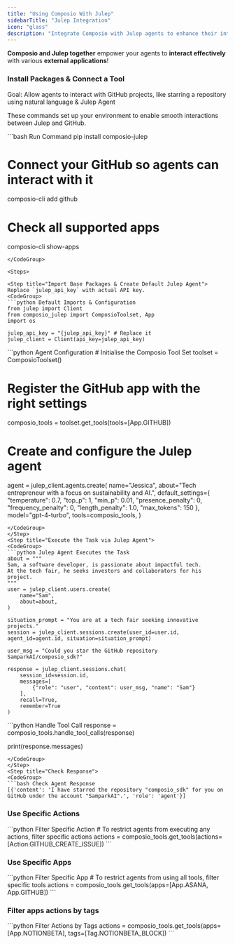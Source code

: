```yaml
---
title: "Using Composio With Julep"
sidebarTitle: "Julep Integration"
icon: "glass"
description: "Integrate Composio with Julep agents to enhance their interaction with external apps"
---
```


**Composio and Julep together** empower your agents to **interact effectively** with various **external applications**!

### Install Packages & Connect a Tool

<Tip>Goal: Allow agents to interact with GitHub projects, like starring a repository using natural language & Julep Agent</Tip>

These commands set up your environment to enable smooth interactions between Julep and GitHub.

<CodeGroup>
  ```bash Run Command 
  pip install composio-julep

  # Connect your GitHub so agents can interact with it
  composio-cli add github 

  # Check all supported apps 
  composio-cli show-apps
   ```
</CodeGroup>

<Steps>

<Step title="Import Base Packages & Create Default Julep Agent">
Replace `julep_api_key` with actual API key. 
<CodeGroup>
```python Default Imports & Configuration
from julep import Client
from composio_julep import ComposioToolset, App
import os

julep_api_key = "{julep_api_key}" # Replace it
julep_client = Client(api_key=julep_api_key)

```
</CodeGroup>
</Step>
<Step title="Configure Julep Agent with Composio Tools">
<CodeGroup>
```python Agent Configuration
# Initialise the Composio Tool Set
toolset = ComposioToolset()

# Register the GitHub app with the right settings
composio_tools = toolset.get_tools(tools=[App.GITHUB])

# Create and configure the Julep agent
agent = julep_client.agents.create(
    name="Jessica",
    about="Tech entrepreneur with a focus on sustainability and AI.",
    default_settings={
        "temperature": 0.7,
        "top_p": 1,
        "min_p": 0.01,
        "presence_penalty": 0,
        "frequency_penalty": 0,
        "length_penalty": 1.0,
        "max_tokens": 150
    },
    model="gpt-4-turbo",
    tools=composio_tools,
)
```
</CodeGroup>
</Step>
<Step title="Execute the Task via Julep Agent"> 
<CodeGroup>
```python Julep Agent Executes the Task
about = """
Sam, a software developer, is passionate about impactful tech. 
At the tech fair, he seeks investors and collaborators for his project.
"""
user = julep_client.users.create(
    name="Sam",
    about=about,
)

situation_prompt = "You are at a tech fair seeking innovative projects."
session = julep_client.sessions.create(user_id=user.id, agent_id=agent.id, situation=situation_prompt)

user_msg = "Could you star the GitHub repository SamparkAI/composio_sdk?"

response = julep_client.sessions.chat(
    session_id=session.id,
    messages=[
        {"role": "user", "content": user_msg, "name": "Sam"}
    ],
    recall=True,
    remember=True
)
```
</CodeGroup>
</Step>
<Step title="Handle all the Tool calls">
<CodeGroup>
```python Handle Tool Call
response = composio_tools.handle_tool_calls(response)

print(response.messages)
```
</CodeGroup>
</Step>
<Step title="Check Response">
<CodeGroup>
```bash Check Agent Response
[{'content': 'I have starred the repository "composio_sdk" for you on GitHub under the account "SamparkAI".', 'role': 'agent'}]
```

</CodeGroup>
</Step>
</Steps>

### Use Specific Actions
<CodeGroup>
```python Filter Specific Action
# To restrict agents from executing any actions, filter specific actions
actions = composio_tools.get_tools(actions=[Action.GITHUB_CREATE_ISSUE])
```
</CodeGroup>

### Use Specific Apps

<CodeGroup>
  ```python Filter Specific App
  # To restrict agents from using all tools, filter specific tools
  actions = composio_tools.get_tools(apps=[App.ASANA, App.GITHUB])
  ```
</CodeGroup>

### Filter apps actions by tags

<CodeGroup>
  ```python Filter Actions by Tags
  actions = composio_tools.get_tools(apps=[App.NOTIONBETA], tags=[Tag.NOTIONBETA_BLOCK])
  ```
</CodeGroup>